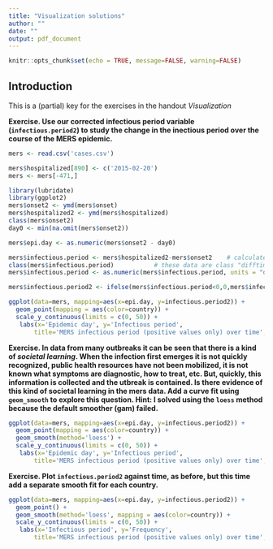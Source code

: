 ```yaml
---
title: "Visualization solutions"
author: ""
date: ""
output: pdf_document
---
```


```r
knitr::opts_chunk$set(echo = TRUE, message=FALSE, warning=FALSE)
```

## Introduction

This is a (partial) key for the exercises in the handout *Visualization*

**Exercise. Use our corrected infectious period variable (`infectious.period2`) to study the change in the inectious period over the course of the MERS epidemic.**

```r
mers <- read.csv('cases.csv')

mers$hospitalized[890] <- c('2015-02-20')
mers <- mers[-471,]

library(lubridate)
library(ggplot2)
mers$onset2 <- ymd(mers$onset)
mers$hospitalized2 <- ymd(mers$hospitalized)
class(mers$onset2)
day0 <- min(na.omit(mers$onset2))

mers$epi.day <- as.numeric(mers$onset2 - day0)

mers$infectious.period <- mers$hospitalized2-mers$onset2    # calculate "raw" infectious period
class(mers$infectious.period)           # these data are class "difftime"
mers$infectious.period <- as.numeric(mers$infectious.period, units = "days")
```

```r
mers$infectious.period2 <- ifelse(mers$infectious.period<0,0,mers$infectious.period)

ggplot(data=mers, mapping=aes(x=epi.day, y=infectious.period2)) + 
  geom_point(mapping = aes(color=country)) +
  scale_y_continuous(limits = c(0, 50)) +
   labs(x='Epidemic day', y='Infectious period',
       title='MERS infectious period (positive values only) over time', caption="Data from: https://github.com/rambaut/MERS-Cases/blob/gh-pages/data/cases.csv")
```


**Exercise. In data from many outbreaks it can be seen that there is a kind of *societal learning*. When the infection first emerges it is not quickly recognized, public health resources have not been mobilized, it is not known what symptoms are diagnostic, how to treat, etc. But, quickly, this information is collected and the utbreak is contained. Is there evidence of this kind of societal learning in the mers data. Add a curve fit using `geom_smooth` to explore this question. Hint: I solved using the `loess` method because the default smoother (gam) failed.**

```r
ggplot(data=mers, mapping=aes(x=epi.day, y=infectious.period2)) + 
  geom_point(mapping = aes(color=country)) +
  geom_smooth(method='loess') +
  scale_y_continuous(limits = c(0, 50)) +
   labs(x='Epidemic day', y='Infectious period',
       title='MERS infectious period (positive values only) over time', caption="Data from: https://github.com/rambaut/MERS-Cases/blob/gh-pages/data/cases.csv")
```

**Exercise. Plot `infectious.period2` against time, as before, but this time add a separate smooth fit for each country.**

```r
ggplot(data=mers, mapping=aes(x=epi.day, y=infectious.period2)) + 
  geom_point() +
  geom_smooth(method='loess', mapping = aes(color=country)) +
  scale_y_continuous(limits = c(0, 50)) +
   labs(x='Infectious period', y='Frequency',
       title='MERS infectious period (positive values only) over time', caption="Data from: https://github.com/rambaut/MERS-Cases/blob/gh-pages/data/cases.csv")
```
